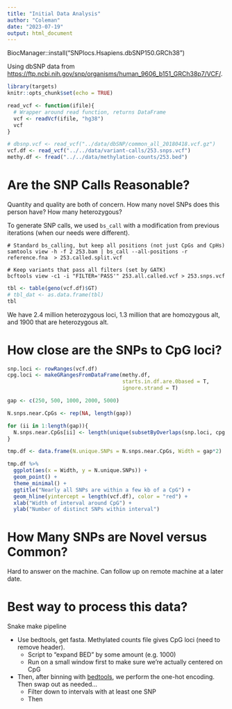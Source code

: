 ```yaml
---
title: "Initial Data Analysis"
author: "Coleman"
date: "2023-07-19"
output: html_document
---
```


BiocManager::install("SNPlocs.Hsapiens.dbSNP150.GRCh38")

Using dbSNP data from [https://ftp.ncbi.nih.gov/snp/organisms/human_9606_b151_GRCh38p7/VCF/](NCBI's website).


```r
library(targets)
knitr::opts_chunk$set(echo = TRUE)

read_vcf <- function(ifile){
  # Wrapper around read function, returns DataFrame
  vcf <- readVcf(ifile, "hg38")
  vcf
}

# dbsnp.vcf <- read_vcf("../data/dbSNP/common_all_20180418.vcf.gz")
vcf.df <- read_vcf("../../data/variant-calls/253.snps.vcf")
methy.df <- fread("../../data/methylation-counts/253.bed")


```

# Are the SNP Calls Reasonable?

Quantity and quality are both of concern. How many novel SNPs does this person have? How many heterozygous?

To generate SNP calls, we used `bs_call` with a modification from previous iterations (when our needs were different).

```
# Standard bs_calling, but keep all positions (not just CpGs and CpHs)
samtools view -h -f 2 253.bam | bs_call --all-positions -r reference.fna  > 253.called.split.vcf

# Keep variants that pass all filters (set by GATK)
bcftools view -c1 -i "FILTER='PASS'" 253.all.called.vcf > 253.snps.vcf
```

```r
tbl <- table(geno(vcf.df)$GT)
# tbl_dat <- as.data.frame(tbl)
tbl
```

We have 2.4 million heterozygous loci, 1.3 million that are homozygous alt, and 1900 that are heterozygous alt.

# How close are the SNPs to CpG loci? 


```r
snp.loci <- rowRanges(vcf.df)
cpg.loci <- makeGRangesFromDataFrame(methy.df, 
                                     starts.in.df.are.0based = T, 
                                     ignore.strand = T)
```


```r

gap <- c(250, 500, 1000, 2000, 5000)

N.snps.near.CpGs <- rep(NA, length(gap))

for (ii in 1:length(gap)){
  N.snps.near.CpGs[ii] <- length(unique(subsetByOverlaps(snp.loci, cpg.loci, maxgap = gap[ii])))
}

tmp.df <- data.frame(N.unique.SNPs = N.snps.near.CpGs, Width = gap*2)

```

```r
tmp.df %>% 
  ggplot(aes(x = Width, y = N.unique.SNPs)) +
  geom_point() +
  theme_minimal() +
  ggtitle("Nearly all SNPs are within a few kb of a CpG") +
  geom_hline(yintercept = length(vcf.df), color = "red") +
  xlab("Width of interval around CpG") +
  ylab("Number of distinct SNPs within interval") 
```
# How Many SNPs are Novel versus Common?

Hard to answer on the machine. Can follow up on remote machine at a later date.

# Best way to process this data?

Snake make pipeline

- Use bedtools, get fasta. Methylated counts file gives CpG loci (need to remove header).
  - Script to "expand BED" by some amount (e.g. 1000)
  - Run on a small window first to make sure we're actually centered on CpG
- Then, after binning with [bedtools](https://bedtools.readthedocs.io/en/latest/content/tools/getfasta.html), we perform the one-hot encoding. Then swap out as needed...
  - Filter down to intervals with at least one SNP
  - Then 